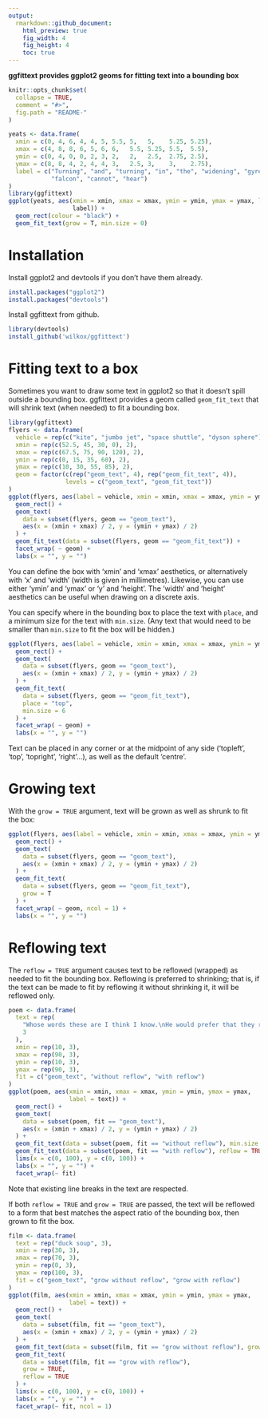 ```yaml
---
output: 
  rmarkdown::github_document:
    html_preview: true
    fig_width: 4
    fig_height: 4
    toc: true
---
```


**ggfittext provides ggplot2 geoms for fitting text into a bounding box**

```r
knitr::opts_chunk$set(
  collapse = TRUE,
  comment = "#>",
  fig.path = "README-"
)
```

```r
yeats <- data.frame(
  xmin = c(0, 4, 6, 4, 4, 5, 5.5, 5,   5,    5.25, 5.25),
  xmax = c(4, 8, 8, 6, 5, 6, 6,   5.5, 5.25, 5.5,  5.5),
  ymin = c(0, 4, 0, 0, 2, 3, 2,   2,   2.5,  2.75, 2.5),
  ymax = c(8, 8, 4, 2, 4, 4, 3,   2.5, 3,    3,    2.75),
  label = c("Turning", "and", "turning", "in", "the", "widening", "gyre", "the",
            "falcon", "cannot", "hear")
)
library(ggfittext)
ggplot(yeats, aes(xmin = xmin, xmax = xmax, ymin = ymin, ymax = ymax, label =
                  label)) +
  geom_rect(colour = "black") +
  geom_fit_text(grow = T, min.size = 0)
```

# Installation

Install ggplot2 and devtools if you don't have them already.

```r
install.packages("ggplot2")
install.packages("devtools")
```

Install ggfittext from github.

```r
library(devtools)
install_github('wilkox/ggfittext')
```

# Fitting text to a box

Sometimes you want to draw some text in ggplot2 so that it doesn't spill outside
a bounding box. ggfittext provides a geom called `geom_fit_text` that will
shrink text (when needed) to fit a bounding box.

```r
library(ggfittext)
flyers <- data.frame(
  vehicle = rep(c("kite", "jumbo jet", "space shuttle", "dyson sphere"), 2),
  xmin = rep(c(52.5, 45, 30, 0), 2),
  xmax = rep(c(67.5, 75, 90, 120), 2),
  ymin = rep(c(0, 15, 35, 60), 2),
  ymax = rep(c(10, 30, 55, 85), 2),
  geom = factor(c(rep("geom_text", 4), rep("geom_fit_text", 4)),
                levels = c("geom_text", "geom_fit_text"))
)
ggplot(flyers, aes(label = vehicle, xmin = xmin, xmax = xmax, ymin = ymin, ymax = ymax)) +
  geom_rect() +
  geom_text(
    data = subset(flyers, geom == "geom_text"),
    aes(x = (xmin + xmax) / 2, y = (ymin + ymax) / 2)
  ) +
  geom_fit_text(data = subset(flyers, geom == "geom_fit_text")) +
  facet_wrap( ~ geom) +
  labs(x = "", y = "")
```

You can define the box with ‘xmin’ and ‘xmax’ aesthetics, or alternatively with
‘x’ and ‘width’ (width is given in millimetres). Likewise, you can use either
‘ymin’ and ‘ymax’ or ‘y’ and ‘height’. The ‘width’ and ‘height’ aesthetics
can be useful when drawing on a discrete axis.

You can specify where in the bounding box to place the text with `place`, and a
minimum size for the text with `min.size`. (Any text that would need to be
smaller than `min.size` to fit the box will be hidden.)

```r
ggplot(flyers, aes(label = vehicle, xmin = xmin, xmax = xmax, ymin = ymin, ymax = ymax)) +
  geom_rect() +
  geom_text(
    data = subset(flyers, geom == "geom_text"),
    aes(x = (xmin + xmax) / 2, y = (ymin + ymax) / 2)
  ) +
  geom_fit_text(
    data = subset(flyers, geom == "geom_fit_text"),
    place = "top",
    min.size = 6
  ) +
  facet_wrap( ~ geom) +
  labs(x = "", y = "")
```

Text can be placed in any corner or at the midpoint of any side (‘topleft’,
‘top’, ‘topright’, ‘right’…), as well as the default ‘centre’.

# Growing text

With the `grow = TRUE` argument, text will be grown as well as shrunk to fit the
box:

```r
ggplot(flyers, aes(label = vehicle, xmin = xmin, xmax = xmax, ymin = ymin, ymax = ymax)) +
  geom_rect() +
  geom_text(
    data = subset(flyers, geom == "geom_text"),
    aes(x = (xmin + xmax) / 2, y = (ymin + ymax) / 2)
  ) +
  geom_fit_text(
    data = subset(flyers, geom == "geom_fit_text"),
    grow = T
  ) +
  facet_wrap( ~ geom, ncol = 1) +
  labs(x = "", y = "")
```

# Reflowing text

The `reflow = TRUE` argument causes text to be reflowed (wrapped) as needed to fit
the bounding box. Reflowing is preferred to shrinking; that is, if the text can
be made to fit by reflowing it without shrinking it, it will be reflowed only.

```r
poem <- data.frame(
  text = rep(
    "Whose words these are I think I know.\nHe would prefer that they reflow",
    3
  ),
  xmin = rep(10, 3),
  xmax = rep(90, 3),
  ymin = rep(10, 3),
  ymax = rep(90, 3),
  fit = c("geom_text", "without reflow", "with reflow")
)
ggplot(poem, aes(xmin = xmin, xmax = xmax, ymin = ymin, ymax = ymax,
                 label = text)) +
  geom_rect() +
  geom_text(
    data = subset(poem, fit == "geom_text"),
    aes(x = (xmin + xmax) / 2, y = (ymin + ymax) / 2)
  ) +
  geom_fit_text(data = subset(poem, fit == "without reflow"), min.size = 0) +
  geom_fit_text(data = subset(poem, fit == "with reflow"), reflow = TRUE, min.size = 0) +
  lims(x = c(0, 100), y = c(0, 100)) +
  labs(x = "", y = "") +
  facet_wrap(~ fit)
```

Note that existing line breaks in the text are respected.

If both `reflow = TRUE` and `grow = TRUE` are passed, the text will be reflowed to
a form that best matches the aspect ratio of the bounding box, then grown to fit
the box.

```r
film <- data.frame(
  text = rep("duck soup", 3),
  xmin = rep(30, 3),
  xmax = rep(70, 3),
  ymin = rep(0, 3),
  ymax = rep(100, 3),
  fit = c("geom_text", "grow without reflow", "grow with reflow")
)
ggplot(film, aes(xmin = xmin, xmax = xmax, ymin = ymin, ymax = ymax,
                 label = text)) +
  geom_rect() +
  geom_text(
    data = subset(film, fit == "geom_text"),
    aes(x = (xmin + xmax) / 2, y = (ymin + ymax) / 2)
  ) +
  geom_fit_text(data = subset(film, fit == "grow without reflow"), grow = TRUE) +
  geom_fit_text(
    data = subset(film, fit == "grow with reflow"),
    grow = TRUE,
    reflow = TRUE
  ) +
  lims(x = c(0, 100), y = c(0, 100)) +
  labs(x = "", y = "") +
  facet_wrap(~ fit, ncol = 1)
```
